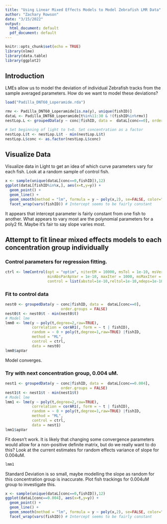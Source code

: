 ```yaml
---
title: "Using Linear Mixed Effects Models to Model Zebrafish LMR Data"
author: "Zachary Rowson"
date: "3/15/2022"
output:
  html_document: default
  pdf_document: default
---
```


```r
knitr::opts_chunk$set(echo = TRUE)
library(nlme)
library(data.table)
library(ggplot2)
```

## Introduction

LMEs allow us to model the deviation of individual Zebrafish tracks from the sample averaged parameters. How do we want to model these deviations?

```r
load("Padilla_DNT60_Loperamide.rda")

rmv <- Padilla_DNT60_Loperamide[is.na(y), unique(fishID)]
dataL <- Padilla_DNT60_Loperamide[t%in%11:30 & !(fishID%in%rmv)]
nestLop.L <- groupedData(y ~ conc|fishID, data =  dataL[conc==0], order.groups = FALSE)

# Set beginning of light to t=0. Set concentration as a factor
nestLop.L$t <- nestLop.L$t - min(nestLop.L$t)
nestLop.L$conc <- as.factor(nestLop.L$conc)
```


## Visualize Data

Visualize data in Light to get an idea of which curve parameters vary for each fish. Look at a random sample of control fish.
```r
x <- sample(unique(dataL[conc==0,fishID]),12)
ggplot(dataL[fishID%in%x,], aes(x=t,y=y)) +
  geom_point() +
  geom_line() +
  geom_smooth(method = "lm", formula = y ~ poly(x,2), se=FALSE, color="red", lwd = .75) +
  facet_wrap(vars(fishID)) # Intercept seems to be fairly constant
```

It appears that intercept parameter is fairly constant from one fish to another. What appears to vary most are the polynomial parameters for a poly2 fit. Maybe it's fair to say slope varies most.

## Attempt to fit linear mixed effects models to each concentration group individually

### Control parameters for regression fitting.
```r
ctrl <- lmeControl(opt = "optim", niterEM = 10000, msTol = 1e-10, msVerbose = TRUE,
                   minAbsParApVar = 1e-10, maxIter = 1000, msMaxIter = 1000,
                   control = list(abstol=1e-10,reltol=1e-10,ndeps=1e-10))
```

### Fit to control data
```r
nest0 <- groupedData(y ~ conc|fishID, data =  dataL[conc==0],
                         order.groups = FALSE)
nest0$t <- nest0$t - min(nest0$t)
# Model lme
lmm0 <- lme(y ~ poly(t,degree=2,raw=TRUE),
            correlation = corAR1(, form = ~ t | fishID),
            random = ~ 0 + poly(t,degree=1,raw=TRUE) |fishID,
            method = "ML",
            control = ctrl,
            data = nest0)
lmm0$apVar
```

Model converges.

### Try with next concentration group, 0.004 uM.
```r
nest1 <- groupedData(y ~ conc|fishID, data =  dataL[conc==0.004],
                         order.groups = FALSE)
nest1$t <- nest1$t - min(nest1$t)
# Model lme
lmm1 <- lme(y ~ poly(t,degree=2,raw=TRUE),
            correlation = corAR1(, form = ~ t | fishID),
            random = ~ 0 + poly(t,degree=1,raw=TRUE) |fishID,
            method = "ML",
            control = ctrl,
            data = nest1)
lmm1$apVar
```
Fit doesn't work. It is likely that changing some convergence parameters would allow for a non-positive definite matrix, but do we really want to do this? Look at the current estimates for random effects variance of slope for 0.004uM.

```r
lmm1
```

Standard Deviation is so small, maybe modelling the slope as random for this concentration group is inaccurate. Plot fish trackings for 0.004uM group to investigate this.

```r
x <- sample(unique(dataL[conc==0,fishID]),12)
ggplot(dataL[conc==0.004], aes(x=t,y=y)) +
  geom_point() +
  geom_line() +
  geom_smooth(method = "lm", formula = y ~ poly(x,2), se=FALSE, color="red", lwd = .75) +
  facet_wrap(vars(fishID)) # Intercept seems to be fairly constant
```

